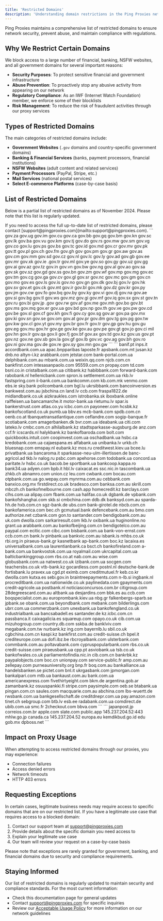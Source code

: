 ```yaml
---
title: 'Restricted Domains'
description: 'Understanding domain restrictions in the Ping Proxies network'
---
```


Ping Proxies maintains a comprehensive list of restricted domains to ensure network security, prevent abuse, and maintain compliance with regulations.

## Why We Restrict Certain Domains

We block access to a large number of financial, banking, NSFW websites, and all government domains for several important reasons:

- **Security Purposes**: To protect sensitive financial and government infrastructure
- **Abuse Prevention**: To proactively stop any abusive activity from appearing on our network
- **Regulatory Compliance**: As an IWF (Internet Watch Foundation) member, we enforce some of their blocklists
- **Risk Management**: To reduce the risk of fraudulent activities through our proxy services

## Types of Restricted Domains

The main categories of restricted domains include:

- **Government Websites** (`.gov` domains and country-specific government domains)
- **Banking & Financial Services** (banks, payment processors, financial institutions)
- **NSFW Websites** (adult content and related services)
- **Payment Processors** (PayPal, Stripe, etc.)
- **Mail Services** (national postal services)
- **Select E-commerce Platforms** (case-by-case basis)

## List of Restricted Domains

Below is a partial list of restricted domains as of November 2024. Please note that this list is regularly updated.

<Note>
  If you need to access the full up-to-date list of restricted domains, please contact [support@pingproxies.com](mailto:support@pingproxies.com).
</Note>

<Accordion title="Government Domains">
  ```
  gov.za
  gov.ug
  gov.im
  gov.cu
  gov.ca
  gov.bb
  gov.gq
  gov.bm
  gov.kn
  gov.sc
  gov.lk
  gov.ba
  gov.vu
  gov.km
  gov.tj
  gov.do
  gov.rs
  gov.mw
  gov.sm
  gov.vg
  gov.co
  gov.lu
  gov.ps
  gov.bs
  gov.tc
  gov.id
  gov.md
  gov.cr
  gov.mv
  gov.pk
  gov.tt
  gov.pl
  gov.ch
  gov.fm
  gov.gh
  gov
  gov.pm
  gov.gr
  gov.aw
  gov.as
  gov.cm
  gov.mm
  gov.sd
  gov.cz
  gov.nl
  gov.lc
  gov.ly
  gov.ad
  gov.gb
  gov.ee
  gov.mr
  gov.xk
  gov.ie
  .gov.tr
  gov.ml
  gov.ye
  gov.so
  gov.gy
  gov.uz
  gov.gg
  gov.ai
  gov.az
  gov.tz
  gov.in
  gov.vn
  gov.bw
  gov.ng
  gov.al
  gov.ao
  gov.sa
  gov.sk
  gov.sz
  gov.gd
  gov.ss
  gov.bn
  gov.zm
  gov.wf
  gov.mp
  gov.mg
  gov.ec
  gov.tm
  gov.cg
  gov.ga
  gov.cv
  gov.gl
  gov.sr
  gov.nc
  gov.mc
  gov.gm
  gov.cn
  gov.mo
  gov.es
  gov.ls
  gov.is
  gov.no
  gov.gn
  gov.dk
  gov.bj
  gov.lv
  gov.hk
  gov.sv
  gov.et
  gov.ck
  gov.mt
  gov.ir
  gov.bl
  gov.mk
  gov.dz
  gov.kr
  gov.py
  gov.jm
  gov.cw
  gov.fo
  gov.bq
  gov.by
  gov.ky
  gov.vi
  gov.dj
  gov.na
  gov.ae
  gov.si
  gov.bg
  gov.tl
  gov.ws
  gov.mz
  gov.gi
  gov.mf
  gov.iq
  gov.sx
  gov.st
  gov.tn
  gov.ru
  gov.bi
  gov.jp
  .gov
  gov.rw
  gov.af
  gov.me
  gov.mh
  gov.bo
  gov.bt
  gov.ms
  gov.mq
  gov.er
  gov.ua
  gov.bd
  gov.np
  gov.th
  gov.ve
  gov.pw
  gov.cd
  gov.be
  gov.sl
  gov.cf
  gov.kh
  gov.fi
  gov.cy
  gov.sg
  gov.ar
  gov.pa
  gov.mx
  gov.ki
  gov.sn
  gov.se
  gov.om
  gov.at
  gov.pr
  gov.dm
  gov.tg
  gov.pg
  gov.tw
  gov.kw
  gov.cl
  gov.yt
  gov.my
  gov.br
  gov.fr
  gov.tr
  gov.gp
  gov.hu
  gov.gu
  gov.eg
  gov.mu
  gov.hr
  gov.ge
  gov.ke
  gov.au
  gov.pe
  gov.gt
  gov.jo
  gov.ci
  mil
  gov.hn
  gov.lr
  gov.qa
  gov.li
  gov.fj
  gov.bf
  gov.ax
  gov.td
  gov.kz
  gov.us
  gov.pt
  gov.nz
  gov.ne
  gov.sb
  gov.la
  gov.gf
  gov.lb
  gov.vc
  gov.ag
  gov.bh
  gov.ro
  gov.ni
  gov.ma
  gov.de
  gov.re
  gov.sy
  gov.mn
  gov.gw
  ```
</Accordion>

<Accordion title="Banking & Financial Institutions">
  ```
  banif.pt
  inps.it
  accordbank.com.ua
  apac.bnpparibas
  laposte.fr
  apsbank.com.mt
  jusan.kz
  dnb.no
  altyn-i.kz
  arabbank.com
  jetstar.com
  bank-portal.com.ua
  delphibank.com.au
  mbank.com.ua
  weixin.qq.com
  njcb.com.cn
  bankfirst.com
  intesasanpaolo.com
  95559.com.cn
  propay.com
  td.com
  bsnl.co.in
  cristalbank.com.ua
  citibank.kz
  habibbank.com
  forward-bank.com
  rabobank.nl
  hellenicbank.com
  spron.is
  settlement.com.ua
  rkb.lv
  fastspring.com
  ii-bank.com.ua
  bankcomm.com
  kb.com.mk
  venmo.com
  ebs.ie
  sky.bank
  policombank.com
  bgl.lu
  ukrsibbank.com
  bancoinversion.es
  bankwest.com.au
  jsbchina.cn
  land.lv
  ccb.com
  fraspa1822.de
  midlandbank.co.uk
  aizkraukles.com
  istrobanka.sk
  iboxbank.online
  raiffeisen.ua
  bancamarche.it
  motor-bank.ua
  rietumu.lv
  spar.is
  bankerstrust.com
  atlas.co.yu
  icbc.com.cn
  payoneer.com
  hcsbk.kz
  bankofscotland.co.uk
  pumb.ua
  bbv.es
  mcb-bank.com
  spdb.com.cn
  oenb.co.at
  tbanquetransatlantique.com
  ceflandre.com
  sogip-banque.fr
  scotiabank.com
  amagerbanken.dk
  bvr.com.ua
  ideabank.ua
  citi.com
  lateko.lv
  cmbc.com.cn
  alhilalbank.kz
  stadtsparkasse-augsburg.de
  anz.com
  ccf.fr
  icscards.nl
  halykbank.kz
  bankofbaroda.com
  bolt.com
  quickbooks.intuit.com
  coopinvest.com.ua
  oschadbank.ua
  hsbc.ca
  kredobank.com.ua
  cajaespana.es
  alfabank.ua
  unibanka.lv
  urkb.ch
  bluesnap.com
  emspay.nl
  eubank.kz
  mos.ru
  creditwest.kiev.ua
  bcee.lu
  privatbank.ua
  bancaroma.it
  sparkasse-neu-ulm-illertissen.de
  banc-agricol.ad
  tkb.lv
  nalog.ru
  psbc.com
  apehorse.com
  todobank.ua
  concord.ua
  paritate.lv
  hsbc.co.uk
  bacob.be
  sportbank.ua
  bankcoop.kappa.ro
  bank34.ua
  adyen.com
  bpb.it
  hbl.lv
  caixacat.es
  ssc.nic.in
  tascombank.ua
  zhkb.ch
  abnamro.com
  union.cz
  leu.com
  cwbank.com
  bocau.com
  otpbank.com.ua
  go.wepay.com
  mynrma.com.au
  cebbank.com
  banxico.org.mx
  firstdirect.co.uk
  bradesco.com
  banksa.com.au
  skrill.com
  mbczh.ch
  bankofmelbourne.com
  cash.app
  homecredit.kz
  barclays.com
  clhs.com.ua
  alipay.com
  fbank.com.ua
  halifax.co.uk
  dgbank.de
  vpbank.com
  bankofshanghai.com
  skb.si
  cmbchina.com
  ddb.dk
  banksyd.com.au
  sparda-hh.de
  hxb.com.cn
  sgz-bank.de
  ubs.com
  bank-girotel.de
  nbcb.com.cn
  bankofamerica.com
  bec.ch
  gcmutual.bank
  defencebank.com.au
  bmo.com
  authorize.net
  czbank.com
  gon.to
  santander.com
  bendigobank.com.au
  uk.com
  dwolla.com
  sarkariresult.com
  lkb.lv
  oxibank.ua
  huginonline.no
  grant.ua
  arabbank.com.au
  bankofbeijing.com.cn
  bendigotelco.com.au
  paypal.com
  ecitic.com
  cibc.com
  bisbank.com.ua
  bank-von-ernst.com
  ccb.com.cn
  bank.lv
  pinbank.ua
  bankvic.com.au
  isbank.is
  mhbs.co.uk
  rbi.org.in
  piraeus-bank.gr
  kasnetbank
  ap-bank.com
  boc.kz
  lacaixa.es
  universalbank.com.ua
  laurentianbank.ca
  bsct.ch
  bankofireland.com
  a-bank.com.ua
  bankvostok.com.ua
  royalmail.com
  ukrcapital.com.ua
  balticbankinggroup.com
  rbs.co.at
  nab.com.au
  wise.com
  globusbank.com.ua
  natwest.co.uk
  izibank.com.ua
  socgen.com
  teachersbs.co.uk
  vtb-bank.kz
  gocardless.com
  postnl.nl
  deutsche-bank.de
  fortisbank.lu
  pravex.ua
  cgd.pt
  eximb.com
  creditmutuel.fr
  keb.co.kr
  dwolla.com
  kutxa.es
  sebi.gov.in
  braintreepayments.com
  n-lb.si
  ingbank.nl
  procreditbank.com.ua
  nationwide.co.uk
  paylinedata.com
  gpayments.com
  credit-agricole.ua
  postbank.nl
  noticiasconcursos.com.br
  citigroup.com
  28degreescard.com.au
  altbank.ua
  desjardins.com
  bbk.es
  au.ccb.com
  boqspecialist.com.au
  europrombank.kiev.ua
  nbg.gr
  falkenbergs-sparb.se
  jpbank.se
  obank.com.ua
  beyondbank.com
  mebank.com
  bilderlings.com
  ubrr.com.ua
  commerzbank.com
  unexbank.ua
  bankofengland.co.uk
  industrialbank.ua
  bancsabadell.es
  santander.de
  kz.icbc.com.cn
  passbanca.it
  caixagalicia.es
  squareup.com
  opayo.co.uk
  cib.com.ua
  mizuhogroup.com
  country.db.com
  sskba.de
  banklviv.com
  megabank.com.tw
  nurbank.kz
  ing.com
  bayernlb.lu
  sbil.co.uk
  cgbchina.com.cn
  kaspi.kz
  bankfirst.com.au
  credit-suisse.ch
  bpel.it
  crediteurope.com.ua
  dofi.ibz.be
  rbcroyalbank.com
  ulsterbank.com
  commbank.com.au
  poltavabank.com
  cypruspopularbank.com
  rbs.co.uk
  credit-suisse.com
  piraeusbank.ua
  cpp.pt
  asviobank.ua
  tsb.co.uk
  bankofwales.co.uk
  parliamentofindia.nic.in
  cib.com.cn
  bankrbk.kz
  paypalobjects.com
  boc.cn
  unionpay.com
  service-public.fr
  amp.com.au
  zellepay.com
  purneauniversity.org
  bnp.fr
  boq.com.au
  bankalliance.ua
  handelsbanken.se
  pictet.com
  bnl.it
  ukrgasbank.com
  jpmorgan.com
  bankalpari.com
  mtb.ua
  bankaust.com.au
  bank.com.ua
  americanexpress.com
  fivethirtyeight.com
  bkm.de
  argentina.gob.ar
  zamanbank.kz
  osuuspankki.fi
  stripe.com
  paysimple.com
  oeb.se
  btabank.ua
  pingan.com.cn
  saules.com
  macquarie.com.au
  abchina.com
  lbs-wuertt.de
  rwsbank.com.ua
  bankgesellschaft.de
  creditdnepr.com.ua
  pay.amazon.com
  tinet.ch
  sebgroup.com
  btb.lv
  esb.ee
  radabank.com.ua
  comdirect.de
  ubib.com.ua
  smc.fr
  2checkout.com
  bbva.com
  ```
</Accordion>

<Accordion title="Other Restricted Domains">
  ```
  japanpost.jp
  correios.com.br
  apple.com
  slate.com
  public.app
  145.237.204.52:443
  mhlw.go.jp
  canada.ca
  145.237.204.52
  europa.eu
  kemdikbud.go.id
  edu
  gob.mx
  dpboss.net
  ```
</Accordion>

## Impact on Proxy Usage

When attempting to access restricted domains through our proxies, you may experience:

- Connection failures
- Access denied errors
- Network timeouts
- HTTP 403 errors

## Requesting Exceptions

In certain cases, legitimate business needs may require access to specific domains that are on our restricted list. If you have a legitimate use case that requires access to a blocked domain:

1. Contact our support team at [support@pingproxies.com](mailto:support@pingproxies.com)
2. Provide details about the specific domain you need access to
3. Explain your legitimate use case
4. Our team will review your request on a case-by-case basis

Please note that exceptions are rarely granted for government, banking, and financial domains due to security and compliance requirements.

## Staying Informed

Our list of restricted domains is regularly updated to maintain security and compliance standards. For the most current information:

- Check this documentation page for general updates
- Contact [support@pingproxies.com](mailto:support@pingproxies.com) for specific inquiries
- Review our [Acceptable Usage Policy](/general/acceptable-usage-policy) for more information on our network guidelines